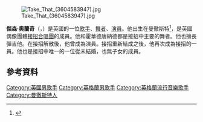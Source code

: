 [[File:Take_That_(3604583947).jpg|thumb]]

'''傑森·奧蘭奇'''（{{lang-en|Jason Thomas Orange}}，{{bd|1970年|7月10日|catIdx=O}}）是英國的一位[[歌手|歌手]]、[[舞者|舞者]]、[[演員|演員]]。他出生在曼徹斯特<ref name="Metro">{{cite web | url=http://metro.co.uk/2009/01/22/take-that-on-sex-suicide-and-robbies-ufos-362023/ | title=Take That on sex, suicide and Robbie’s UFOs | publisher=Metro | date=Jan 22, 2009 | accessdate=August 31, 2013 | author=Unknown author | archive-date=2020-10-30 | archive-url=https://web.archive.org/web/20201030235242/https://metro.co.uk/2009/01/22/take-that-on-sex-suicide-and-robbies-ufos-362023/ | dead-url=no }}</ref>，是英國偶像團體[[接招合唱團|接招合唱團]]的成員。他和霍華德唐納德都是接招中主要的舞者。他也擅長彈吉他。在接招解散後，他曾成為演員。接招重新結成之後，他再次成為接招的一員。他也是接招中唯一的一位從未結婚，也無子女的成員。

==參考資料==
{{Reflist}}

{{Authority control}}
{{DEFAULTSORT:Orange, Jason}}
[[Category:英國男歌手|Category:英國男歌手]]
[[Category:英格蘭男歌手|Category:英格蘭男歌手]]
[[Category:英格蘭流行音樂歌手|Category:英格蘭流行音樂歌手]]
[[Category:曼徹斯特人|Category:曼徹斯特人]]
